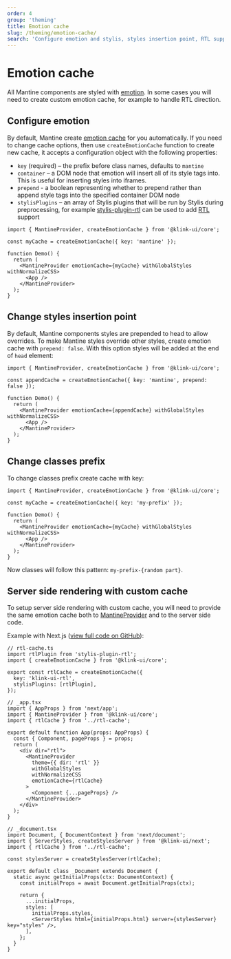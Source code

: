 ```yaml
---
order: 4
group: 'theming'
title: Emotion cache
slug: /theming/emotion-cache/
search: 'Configure emotion and stylis, styles insertion point, RTL support'
---
```


# Emotion cache

All Mantine components are styled with [emotion](https://emotion.sh/).
In some cases you will need to create custom emotion cache, for example to
handle RTL direction.

## Configure emotion

By default, Mantine create [emotion cache](https://emotion.sh/docs/@emotion/cache) for you automatically.
If you need to change cache options, then use `createEmotionCache` function to create new cache, it accepts
a configuration object with the following properties:

- `key` (required) – the prefix before class names, defaults to `mantine`
- `container` – a DOM node that emotion will insert all of its style tags into. This is useful for inserting styles into iframes.
- `prepend` - a boolean representing whether to prepend rather than append style tags into the specified container DOM node
- `stylisPlugins` – an array of Stylis plugins that will be run by Stylis during preprocessing, for example [stylis-plugin-rtl](https://www.npmjs.com/package/stylis-plugin-rtl) can be used to add [RTL](/guides/rtl) support

```tsx
import { MantineProvider, createEmotionCache } from '@klink-ui/core';

const myCache = createEmotionCache({ key: 'mantine' });

function Demo() {
  return (
    <MantineProvider emotionCache={myCache} withGlobalStyles withNormalizeCSS>
      <App />
    </MantineProvider>
  );
}
```

## Change styles insertion point

By default, Mantine components styles are prepended to head to allow overrides.
To make Mantine styles override other styles, create emotion cache with `prepend: false`.
With this option styles will be added at the end of `head` element:

```tsx
import { MantineProvider, createEmotionCache } from '@klink-ui/core';

const appendCache = createEmotionCache({ key: 'mantine', prepend: false });

function Demo() {
  return (
    <MantineProvider emotionCache={appendCache} withGlobalStyles withNormalizeCSS>
      <App />
    </MantineProvider>
  );
}
```

## Change classes prefix

To change classes prefix create cache with key:

```tsx
import { MantineProvider, createEmotionCache } from '@klink-ui/core';

const myCache = createEmotionCache({ key: 'my-prefix' });

function Demo() {
  return (
    <MantineProvider emotionCache={myCache} withGlobalStyles withNormalizeCSS>
      <App />
    </MantineProvider>
  );
}
```

Now classes will follow this pattern: `my-prefix-{random part}`.

## Server side rendering with custom cache

To setup server side rendering with custom cache, you will need to provide
the same emotion cache both to [MantineProvider](/theming/klink-ui-provider/)
and to the server side code.

Example with Next.js ([view full code on GitHub](https://github.com/mantinedev/klink-ui-next-template/tree/v5-rtl)):

```tsx
// rtl-cache.ts
import rtlPlugin from 'stylis-plugin-rtl';
import { createEmotionCache } from '@klink-ui/core';

export const rtlCache = createEmotionCache({
  key: 'klink-ui-rtl',
  stylisPlugins: [rtlPlugin],
});
```

```tsx
// _app.tsx
import { AppProps } from 'next/app';
import { MantineProvider } from '@klink-ui/core';
import { rtlCache } from '../rtl-cache';

export default function App(props: AppProps) {
  const { Component, pageProps } = props;
  return (
    <div dir="rtl">
      <MantineProvider
        theme={{ dir: 'rtl' }}
        withGlobalStyles
        withNormalizeCSS
        emotionCache={rtlCache}
      >
        <Component {...pageProps} />
      </MantineProvider>
    </div>
  );
}
```

```tsx
// _document.tsx
import Document, { DocumentContext } from 'next/document';
import { ServerStyles, createStylesServer } from '@klink-ui/next';
import { rtlCache } from '../rtl-cache';

const stylesServer = createStylesServer(rtlCache);

export default class _Document extends Document {
  static async getInitialProps(ctx: DocumentContext) {
    const initialProps = await Document.getInitialProps(ctx);

    return {
      ...initialProps,
      styles: [
        initialProps.styles,
        <ServerStyles html={initialProps.html} server={stylesServer} key="styles" />,
      ],
    };
  }
}
```
